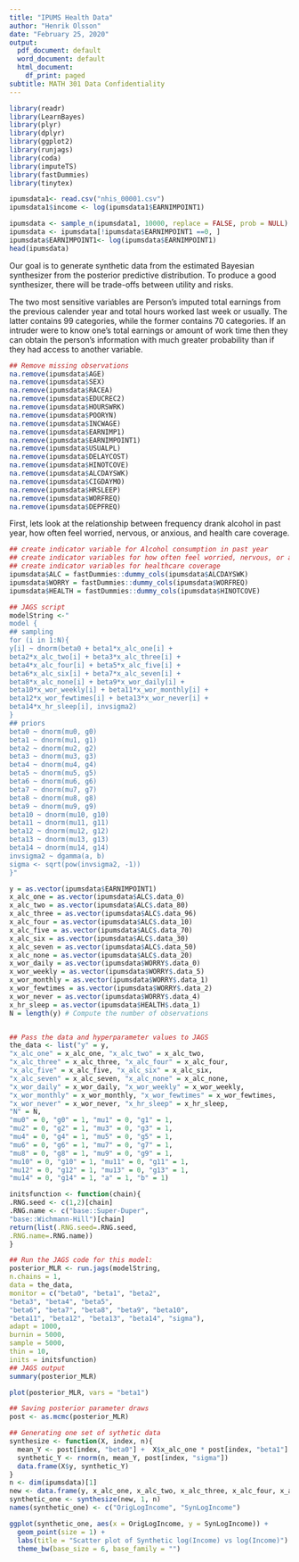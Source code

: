 ```yaml
---
title: "IPUMS Health Data"
author: "Henrik Olsson"
date: "February 25, 2020"
output:
  pdf_document: default
  word_document: default
  html_document:
    df_print: paged
subtitle: MATH 301 Data Confidentiality
---
```

```r
library(readr)
library(LearnBayes)
library(plyr)
library(dplyr)
library(ggplot2)
library(runjags)
library(coda)
library(imputeTS)
library(fastDummies)
library(tinytex)
```

```r
ipumsdata1<- read.csv("nhis_00001.csv")
ipumsdata1$income <- log(ipumsdata1$EARNIMPOINT1)

ipumsdata <- sample_n(ipumsdata1, 10000, replace = FALSE, prob = NULL)
ipumsdata <- ipumsdata[!ipumsdata$EARNIMPOINT1 ==0, ]
ipumsdata$EARNIMPOINT1<- log(ipumsdata$EARNIMPOINT1)
head(ipumsdata)
```

Our goal is to generate synthetic data from the estimated Bayesian synthesizer from the posterior predictive distribution. To produce a good synthesizer, there will be trade-offs between utility and risks. 

The two most sensitive variables are Person's imputed total earnings from the previous calender year and total hours worked last week or usually. The latter contains 99 categories, while the former contains 70 categories. 
If an intruder were to know one's total earnings or amount of work time then they can obtain the person's information with much greater probability than if they had access to another variable. 


```r
## Remove missing observations 
na.remove(ipumsdata$AGE)
na.remove(ipumsdata$SEX)
na.remove(ipumsdata$RACEA)
na.remove(ipumsdata$EDUCREC2)
na.remove(ipumsdata$HOURSWRK)
na.remove(ipumsdata$POORYN)
na.remove(ipumsdata$INCWAGE)
na.remove(ipumsdata$EARNIMP1)
na.remove(ipumsdata$EARNIMPOINT1)
na.remove(ipumsdata$USUALPL)
na.remove(ipumsdata$DELAYCOST)
na.remove(ipumsdata$HINOTCOVE)
na.remove(ipumsdata$ALCDAYSWK)
na.remove(ipumsdata$CIGDAYMO)
na.remove(ipumsdata$HRSLEEP)
na.remove(ipumsdata$WORFREQ)
na.remove(ipumsdata$DEPFREQ)
```



First, lets look at the relationship between frequency drank alcohol in past year, how often feel worried, nervous, or anxious, and health care coverage.

```r
## create indicator variable for Alcohol consumption in past year 
## create indicator variables for how often feel worried, nervous, or anxious
## create indicator variables for healthcare coverage
ipumsdata$ALC = fastDummies::dummy_cols(ipumsdata$ALCDAYSWK)
ipumsdata$WORRY = fastDummies::dummy_cols(ipumsdata$WORFREQ)
ipumsdata$HEALTH = fastDummies::dummy_cols(ipumsdata$HINOTCOVE)
```

```r
## JAGS script
modelString <-"
model {
## sampling
for (i in 1:N){
y[i] ~ dnorm(beta0 + beta1*x_alc_one[i] +
beta2*x_alc_two[i] + beta3*x_alc_three[i] +
beta4*x_alc_four[i] + beta5*x_alc_five[i] +
beta6*x_alc_six[i] + beta7*x_alc_seven[i] +
beta8*x_alc_none[i] + beta9*x_wor_daily[i] +
beta10*x_wor_weekly[i] + beta11*x_wor_monthly[i] +
beta12*x_wor_fewtimes[i] + beta13*x_wor_never[i] +
beta14*x_hr_sleep[i], invsigma2)
}
## priors
beta0 ~ dnorm(mu0, g0)
beta1 ~ dnorm(mu1, g1)
beta2 ~ dnorm(mu2, g2)
beta3 ~ dnorm(mu3, g3)
beta4 ~ dnorm(mu4, g4)
beta5 ~ dnorm(mu5, g5)
beta6 ~ dnorm(mu6, g6)
beta7 ~ dnorm(mu7, g7)
beta8 ~ dnorm(mu8, g8)
beta9 ~ dnorm(mu9, g9)
beta10 ~ dnorm(mu10, g10)
beta11 ~ dnorm(mu11, g11)
beta12 ~ dnorm(mu12, g12)
beta13 ~ dnorm(mu13, g13)
beta14 ~ dnorm(mu14, g14)
invsigma2 ~ dgamma(a, b)
sigma <- sqrt(pow(invsigma2, -1))
}"
```

```r
y = as.vector(ipumsdata$EARNIMPOINT1)
x_alc_one = as.vector(ipumsdata$ALC$.data_0)
x_alc_two = as.vector(ipumsdata$ALC$.data_80)
x_alc_three = as.vector(ipumsdata$ALC$.data_96)
x_alc_four = as.vector(ipumsdata$ALC$.data_10)
x_alc_five = as.vector(ipumsdata$ALC$.data_70)
x_alc_six = as.vector(ipumsdata$ALC$.data_30)
x_alc_seven = as.vector(ipumsdata$ALC$.data_50)
x_alc_none = as.vector(ipumsdata$ALC$.data_20)
x_wor_daily = as.vector(ipumsdata$WORRY$.data_0)
x_wor_weekly = as.vector(ipumsdata$WORRY$.data_5)
x_wor_monthly = as.vector(ipumsdata$WORRY$.data_1)
x_wor_fewtimes = as.vector(ipumsdata$WORRY$.data_2)
x_wor_never = as.vector(ipumsdata$WORRY$.data_4)
x_hr_sleep = as.vector(ipumsdata$HEALTH$.data_1)
N = length(y) # Compute the number of observations


## Pass the data and hyperparameter values to JAGS
the_data <- list("y" = y,
"x_alc_one" = x_alc_one, "x_alc_two" = x_alc_two,
"x_alc_three" = x_alc_three, "x_alc_four" = x_alc_four,
"x_alc_five" = x_alc_five, "x_alc_six" = x_alc_six,
"x_alc_seven" = x_alc_seven, "x_alc_none" = x_alc_none,
"x_wor_daily" = x_wor_daily, "x_wor_weekly" = x_wor_weekly,
"x_wor_monthly" = x_wor_monthly, "x_wor_fewtimes" = x_wor_fewtimes,
"x_wor_never" = x_wor_never, "x_hr_sleep" = x_hr_sleep,
"N" = N,
"mu0" = 0, "g0" = 1, "mu1" = 0, "g1" = 1,
"mu2" = 0, "g2" = 1, "mu3" = 0, "g3" = 1,
"mu4" = 0, "g4" = 1, "mu5" = 0, "g5" = 1,
"mu6" = 0, "g6" = 1, "mu7" = 0, "g7" = 1,
"mu8" = 0, "g8" = 1, "mu9" = 0, "g9" = 1,
"mu10" = 0, "g10" = 1, "mu11" = 0, "g11" = 1,
"mu12" = 0, "g12" = 1, "mu13" = 0, "g13" = 1,
"mu14" = 0, "g14" = 1, "a" = 1, "b" = 1)
```


```r
initsfunction <- function(chain){
.RNG.seed <- c(1,2)[chain]
.RNG.name <- c("base::Super-Duper",
"base::Wichmann-Hill")[chain]
return(list(.RNG.seed=.RNG.seed,
.RNG.name=.RNG.name))
}
```

```r
## Run the JAGS code for this model:
posterior_MLR <- run.jags(modelString,
n.chains = 1,
data = the_data,
monitor = c("beta0", "beta1", "beta2",
"beta3", "beta4", "beta5",
"beta6", "beta7", "beta8", "beta9", "beta10",
"beta11", "beta12", "beta13", "beta14", "sigma"),
adapt = 1000,
burnin = 5000,
sample = 5000,
thin = 10,
inits = initsfunction)
## JAGS output 
summary(posterior_MLR)
```

```r
plot(posterior_MLR, vars = "beta1")
```

```r
## Saving posterior parameter draws
post <- as.mcmc(posterior_MLR)

## Generating one set of sythetic data
synthesize <- function(X, index, n){
  mean_Y <- post[index, "beta0"] +  X$x_alc_one * post[index, "beta1"] +  X$x_alc_two * post[index, "beta2"] +  X$x_alc_three * post[index, "beta3"] +  X$x_alc_four * post[index, "beta4"] +  X$x_alc_five * post[index, "beta5"] +  X$x_alc_six * post[index, "beta6"] +  X$x_alc_seven * post[index, "beta7"] +  X$x_alc_none * post[index, "beta8"] +  X$x_wor_daily * post[index, "beta9"] +  X$x_wor_weekly * post[index, "beta10"] +  X$x_wor_monthly * post[index, "beta11"] +  X$x_wor_fewtimes * post[index, "beta12"] +  X$x_wor_never * post[index, "beta13"] +  X$x_hr_sleep * post[index, "beta14"] 
  synthetic_Y <- rnorm(n, mean_Y, post[index, "sigma"])
  data.frame(X$y, synthetic_Y)
}
n <- dim(ipumsdata)[1]
new <- data.frame(y, x_alc_one, x_alc_two, x_alc_three, x_alc_four, x_alc_five, x_alc_six, x_alc_seven, x_alc_none, x_wor_daily, x_wor_weekly, x_wor_monthly, x_wor_fewtimes, x_wor_never, x_hr_sleep)
synthetic_one <- synthesize(new, 1, n)
names(synthetic_one) <- c("OrigLogIncome", "SynLogIncome")
```

```r
ggplot(synthetic_one, aes(x = OrigLogIncome, y = SynLogIncome)) + 
  geom_point(size = 1) + 
  labs(title = "Scatter plot of Synthetic log(Income) vs log(Income)") +
  theme_bw(base_size = 6, base_family = "")
```




